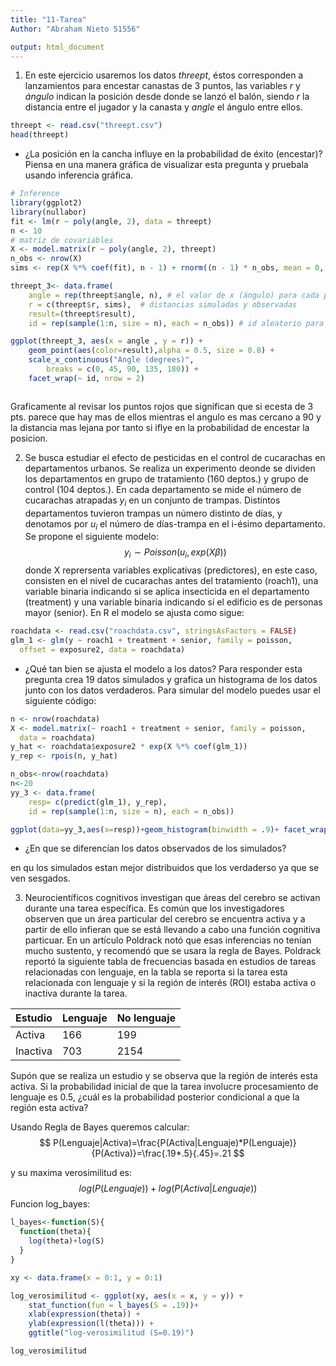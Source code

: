 ```yaml
---
title: "11-Tarea" 
Author: "Abraham Nieto 51556" 

output: html_document
---
```


1. En este ejercicio usaremos los datos _threept_, éstos corresponden a 
lanzamientos para encestar canastas de 3 puntos, las variables _r_ y _ángulo_
indican la posición desde donde se lanzó el balón, siendo _r_ la distancia 
entre el jugador y la canasta y _angle_ el ángulo entre ellos.

```r
threept <- read.csv("threept.csv")
head(threept)
```


* ¿La posición en la cancha influye en la probabilidad de éxito (encestar)?
Piensa en una manera gráfica de visualizar esta pregunta y pruebala usando 
inferencia gráfica.




```r
# Inference
library(ggplot2)
library(nullabor)
fit <- lm(r ~ poly(angle, 2), data = threept) 
n <- 10
# matriz de covariables
X <- model.matrix(r ~ poly(angle, 2), threept)
n_obs <- nrow(X)
sims <- rep(X %*% coef(fit), n - 1) + rnorm((n - 1) * n_obs, mean = 0, sd = 1) 

threept_3<- data.frame(
    angle = rep(threept$angle, n), # el valor de x (ángulo) para cada panel
    r = c(threept$r, sims),  # distancias simuladas y observadas
    result=(threept$result),
    id = rep(sample(1:n, size = n), each = n_obs)) # id aleatorio para esconder los datos 

ggplot(threept_3, aes(x = angle , y = r)) +
    geom_point(aes(color=result),alpha = 0.5, size = 0.8) +
    scale_x_continuous("Angle (degrees)", 
        breaks = c(0, 45, 90, 135, 180)) +
    facet_wrap(~ id, nrow = 2)



```
Graficamente al revisar los puntos rojos que significan que si ecesta de 3 pts. parece que hay mas de ellos mientras el angulo es mas cercano a 90 y la distancia mas lejana por tanto si iflye en la probabilidad de encestar la posicion.

2. Se busca estudiar el efecto de pesticidas en el control de cucarachas en 
departamentos urbanos. Se realiza un experimento deonde se dividen los 
departamentos en grupo de tratamiento (160 deptos.) y grupo de control 
(104 deptos.). En cada departamento se mide el número de cucarachas atrapadas
$y_i$ en un conjunto de trampas. Distintos departamentos tuvieron trampas un 
número distinto de días, y denotamos por $u_i$ el número de días-trampa en el 
i-ésimo departamento. Se propone el siguiente modelo: 
$$y_i \sim Poisson(u_i,exp(X\beta))$$
donde X reprersenta variables explicativas (predictores), en este caso, 
consisten en el nivel de cucarachas antes del tratamiento (roach1), una variable
binaria indicando si se aplica insecticida en el departamento (treatment) y una
variable binaria indicando si el edificio es de personas mayor (senior). En R el
modelo se ajusta como sigue:

```r
roachdata <- read.csv("roachdata.csv", stringsAsFactors = FALSE)
glm_1 <- glm(y ~ roach1 + treatment + senior, family = poisson, 
  offset = exposure2, data = roachdata)
```

* ¿Qué tan bien se ajusta el modelo a los datos? Para responder esta pregunta
crea 19 datos simulados y grafica un histograma de los datos junto con 
los datos verdaderos. Para simular del modelo puedes usar el siguiente código:

```r
n <- nrow(roachdata)
X <- model.matrix(~ roach1 + treatment + senior, family = poisson, 
  data = roachdata)
y_hat <- roachdata$exposure2 * exp(X %*% coef(glm_1))
y_rep <- rpois(n, y_hat)
```

```r
n_obs<-nrow(roachdata)
n<-20
yy_3 <- data.frame(
    resp= c(predict(glm_1), y_rep), 
    id = rep(sample(1:n, size = n), each = n_obs)) 

ggplot(data=yy_3,aes(x=resp))+geom_histogram(binwidth = .9)+ facet_wrap(~ id, nrow = 2)+scale_x_continuous(limits = c(0,20))

```

* ¿En que se diferencían los datos observados de los simulados?

en qu los simulados estan mejor distribuidos que los verdaderso ya que se ven sesgados.


3. Neurocientíficos cognitivos investigan que áreas del cerebro se activan 
durante una tarea específica. Es común que los investigadores observen que un
área particular del cerebro se encuentra activa y a partir de ello infieran que
se está llevando a cabo una función cognitiva particuar. En un artículo Poldrack 
notó que esas inferencias no tenían mucho sustento, y recomendó que se usara la 
regla de Bayes. Poldrack reportó la siguiente tabla de frecuencias basada en 
estudios de tareas relacionadas con lenguaje, en la tabla se reporta si la tarea
esta relacionada con lenguaje y si la región de interés (ROI) estaba activa o 
inactiva durante la tarea. 

Estudio | Lenguaje | No lenguaje
--------|----------|-------------
Activa  | 166      | 199
Inactiva| 703      | 2154

Supón que se realiza un estudio y se observa que la región de interés esta 
activa. Si la probabilidad inicial de que la tarea involucre procesamiento de 
lenguaje es 0.5, ¿cuál es la probabilidad posterior condicional a que la región
esta activa?

Usando Regla de Bayes queremos calcular:
$$
P(Lenguaje|Activa)=\frac{P(Activa|Lenguaje)*P(Lenguaje)}{P(Activa)}=\frac{.19*.5}{.45}=.21
$$

y su maxima verosimilitud es:
$$
log(P(Lenguaje))+log(P(Activa|Lenguaje))
$$
Funcion log_bayes:

```r
l_bayes<-function(S){
  function(theta){
    log(theta)+log(S)
  }
}

xy <- data.frame(x = 0:1, y = 0:1)

log_verosimilitud <- ggplot(xy, aes(x = x, y = y)) +
    stat_function(fun = l_bayes(S = .19))+
    xlab(expression(theta)) +
    ylab(expression(l(theta))) +
    ggtitle("log-verosimilitud (S=0.19)")  

log_verosimilitud
```

